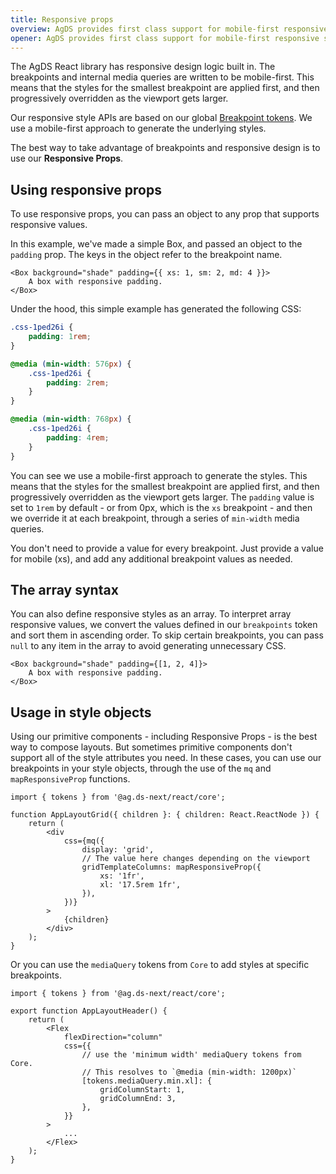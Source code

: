 ```yaml
---
title: Responsive props
overview: AgDS provides first class support for mobile-first responsive styles.
opener: AgDS provides first class support for mobile-first responsive styles. Instead of manually writing CSS media queries throughout your codebase, our primitive components allow you to provide arrays and objects to generate responsive styles in your project.
---
```


The AgDS React library has responsive design logic built in. The breakpoints and internal media queries are written to be mobile-first. This means that the styles for the smallest breakpoint are applied first, and then progressively overridden as the viewport gets larger.

Our responsive style APIs are based on our global [Breakpoint tokens](/foundations/tokens/breakpoints). We use a mobile-first approach to generate the underlying styles.

The best way to take advantage of breakpoints and responsive design is to use our **Responsive Props**.

## Using responsive props

To use responsive props, you can pass an object to any prop that supports responsive values.

In this example, we've made a simple Box, and passed an object to the `padding` prop. The keys in the object refer to the breakpoint name.

```tsx live showCode
<Box background="shade" padding={{ xs: 1, sm: 2, md: 4 }}>
	A box with responsive padding.
</Box>
```

Under the hood, this simple example has generated the following CSS:

```css
.css-1ped26i {
	padding: 1rem;
}

@media (min-width: 576px) {
	.css-1ped26i {
		padding: 2rem;
	}
}

@media (min-width: 768px) {
	.css-1ped26i {
		padding: 4rem;
	}
}
```

You can see we use a mobile-first approach to generate the styles. This means that the styles for the smallest breakpoint are applied first, and then progressively overridden as the viewport gets larger. The `padding` value is set to `1rem` by default - or from 0px, which is the `xs` breakpoint - and then we override it at each breakpoint, through a series of `min-width` media queries.

You don't need to provide a value for every breakpoint. Just provide a value for mobile (xs), and add any additional breakpoint values as needed.

## The array syntax

You can also define responsive styles as an array. To interpret array responsive values, we convert the values defined in our `breakpoints` token and sort them in ascending order. To skip certain breakpoints, you can pass `null` to any item in the array to avoid generating unnecessary CSS.

```tsx live showCode
<Box background="shade" padding={[1, 2, 4]}>
	A box with responsive padding.
</Box>
```

## Usage in style objects

Using our primitive components - including Responsive Props - is the best way to compose layouts. But sometimes primitive components don't support all of the style attributes you need. In these cases, you can use our breakpoints in your style objects, through the use of the `mq` and `mapResponsiveProp` functions.

```tsx
import { tokens } from '@ag.ds-next/react/core';

function AppLayoutGrid({ children }: { children: React.ReactNode }) {
	return (
		<div
			css={mq({
				display: 'grid',
				// The value here changes depending on the viewport
				gridTemplateColumns: mapResponsiveProp({
					xs: '1fr',
					xl: '17.5rem 1fr',
				}),
			})}
		>
			{children}
		</div>
	);
}
```

Or you can use the `mediaQuery` tokens from `Core` to add styles at specific breakpoints.

```tsx
import { tokens } from '@ag.ds-next/react/core';

export function AppLayoutHeader() {
	return (
		<Flex
			flexDirection="column"
			css={{
				// use the 'minimum width' mediaQuery tokens from Core.
				// This resolves to `@media (min-width: 1200px)`
				[tokens.mediaQuery.min.xl]: {
					gridColumnStart: 1,
					gridColumnEnd: 3,
				},
			}}
		>
			...
		</Flex>
	);
}
```
